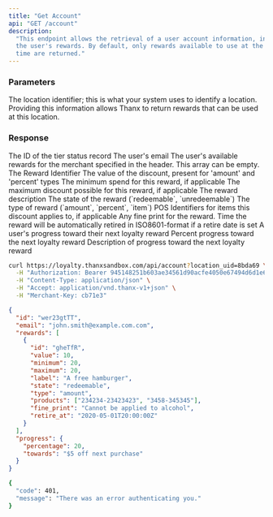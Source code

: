 ```yaml
---
title: "Get Account"
api: "GET /account"
description:
  "This endpoint allows the retrieval of a user account information, including
  the user's rewards. By default, only rewards available to use at the current
  time are returned."
---
```


### Parameters

<ParamField body="location_uid" type="string">
  The location identifier; this is what your system uses to identify a location.
  Providing this information allows Thanx to return rewards that can be used at
  this location.
</ParamField>

### Response

<ResponseField name="id" type="string">
  The ID of the tier status record
</ResponseField>

<ResponseField name="email" type="string">
  The user's email
</ResponseField>

<ResponseField name="rewards" type="array(hash)">
  The user's available rewards for the merchant specified in the header. This
  array can be empty.
</ResponseField>

<ResponseField name="rewards.id" type="string">
  The Reward Identifier
</ResponseField>

<ResponseField name="rewards.value" type="number">
  The value of the discount, present for 'amount' and 'percent' types
</ResponseField>

<ResponseField name="rewards.minimum" type="number">
  The minimum spend for this reward, if applicable
</ResponseField>

<ResponseField name="rewards.maximum" type="number">
  The maximum discount possible for this reward, if applicable
</ResponseField>

<ResponseField name="rewards.label" type="string">
  The reward description
</ResponseField>

<ResponseField name="rewards.state" type="enum">
  The state of the reward (`redeemable`, `unredeemable`)
</ResponseField>

<ResponseField name="rewards.type" type="enum">
  The type of reward (`amount`, `percent`, `item`)
</ResponseField>

<ResponseField name="rewards.products" type="array(string)">
  POS Identifiers for items this discount applies to, if applicable
</ResponseField>

<ResponseField name="rewards.fine_print" type="string">
  Any fine print for the reward.
</ResponseField>

<ResponseField name="rewards.retire_at" type="string">
  Time the reward will be automatically retired in ISO8601-format if a retire
  date is set
</ResponseField>

<ResponseField name="progress" type="hash">
  A user's progress toward their next loyalty reward
</ResponseField>

<ResponseField name="progress.perentage" type="integer">
  Percent progress toward the next loyalty reward
</ResponseField>

<ResponseField name="progress.towards" type="string">
  Description of progress toward the next loyalty reward
</ResponseField>

<RequestExample>

```bash
curl https://loyalty.thanxsandbox.com/api/account?location_uid=8bda69 \
  -H "Authorization: Bearer 945148251b603ae34561d90acfe4050e67494d6d1e65d4d3d52798407f03c0bd" \
  -H "Content-Type: application/json" \
  -H "Accept: application/vnd.thanx-v1+json" \
  -H "Merchant-Key: cb71e3"
```

</RequestExample>

<ResponseExample>

```json 200
{
  "id": "wer23gtTT",
  "email": "john.smith@example.com.com",
  "rewards": [
    {
      "id": "gheTfR",
      "value": 10,
      "minimum": 20,
      "maximum": 20,
      "label": "A free hamburger",
      "state": "redeemable",
      "type": "amount",
      "products": ["234234-23423423", "3458-345345"],
      "fine_print": "Cannot be applied to alcohol",
      "retire_at": "2020-05-01T20:00:00Z"
    }
  ],
  "progress": {
    "percentage": 20,
    "towards": "$5 off next purchase"
  }
}
```

```bash 401
{
  "code": 401,
  "message": "There was an error authenticating you."
}
```

</ResponseExample>

